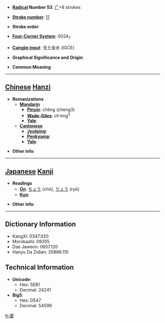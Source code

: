 * '''[[Wiktionary:Chinese radical index| Radical]] Number 53''': [[Wiktionary:Chinese radical index 广|广]]+8 strokes

* '''[[Wiktionary:Chinese total strokes index|Stroke number]]''': [[Wiktionary:Chinese total strokes index 11|11]]

* '''Stroke order''': 

* '''[[Wiktionary:Chinese four corner index|Four-Corner System]]''': 0024<sub>7</sub>

* '''[[Wiktionary:Chinese Cangjie index|Cangjie input]]''': 戈土金水 (IGCE)

* '''Graphical Significance and Origin''': 

* '''Common Meaning'''

----

== [[Chinese]] [[Hanzi]] ==

* '''Romanizations'''
** '''[[Mandarin]]'''
*** '''[[Pinyin]]''': chěng (cheng3)
*** '''[[Wade-Giles]]''': ch'eng<sup>3</sup>
*** '''[[Yale]]''': 
** '''[[Cantonese]]'''
*** '''[[Jyutping]]''':
*** '''[[Penkyamp]]''': 
*** '''[[Yale]]''': 

* '''Other info''': 

----

== [[Japanese]] [[Kanji]] ==

* '''Readings'''
** '''[[On]]''': [[ちょう]] (chō), [[りょう]] (ryō)
** '''[[Kun]]''': 

* '''Other info''':  

----

== Dictionary Information ==

* KangXi: 0347.020
* Morobashi: 09355
* Dae Jaweon: 0657.120
* Hanyu Da Zidian: 20886.110

== Technical Information ==

* '''Unicode''':
** Hex: 5EB1
** Decimal: 24241
* '''Big5''':
** Hex: D547
** Decimal: 54599

[[fr:庱]]